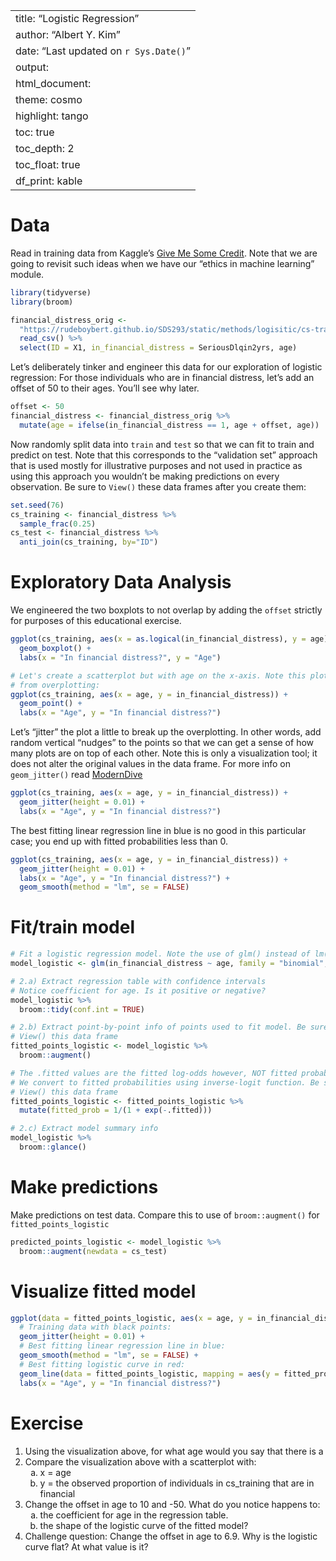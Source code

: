 
---
title: "Logistic Regression"
author: "Albert Y. Kim"
date: "Last updated on `r Sys.Date()`"
output:
  html_document:
    theme: cosmo
    highlight: tango
    toc: true
    toc_depth: 2
    toc_float: true
    df_print: kable
---


# Data

Read in training data from Kaggle's [Give Me Some Credit](https://www.kaggle.com/c/GiveMeSomeCredit/){target="_blank"}. Note that we are going to revisit such ideas when we have our "ethics in machine learning" module.


```r
library(tidyverse)
library(broom)

financial_distress_orig <-
  "https://rudeboybert.github.io/SDS293/static/methods/logisitic/cs-training.csv" %>%
  read_csv() %>%
  select(ID = X1, in_financial_distress = SeriousDlqin2yrs, age)
```

Let's deliberately tinker and engineer this data for our exploration of logistic regression:
For those individuals who are in financial distress, let's add an offset of 50
to their ages. You'll see why later. 

```r
offset <- 50
financial_distress <- financial_distress_orig %>%
  mutate(age = ifelse(in_financial_distress == 1, age + offset, age))
```

Now randomly split data into `train` and `test` so that we can fit to train and
predict on test. Note that this corresponds to the "validation set" approach
that is used mostly for illustrative purposes and not used in practice as using
this approach you wouldn't be making predictions on every observation. Be sure
to `View()` these data frames after you create them:

```r
set.seed(76)
cs_training <- financial_distress %>%
  sample_frac(0.25)
cs_test <- financial_distress %>%
  anti_join(cs_training, by="ID")
```


# Exploratory Data Analysis

We engineered the two boxplots to not overlap by adding the `offset` strictly
for purposes of this educational exercise.

```r
ggplot(cs_training, aes(x = as.logical(in_financial_distress), y = age)) +
  geom_boxplot() +
  labs(x = "In financial distress?", y = "Age")

# Let's create a scatterplot but with age on the x-axis. Note this plot suffers
# from overplotting:
ggplot(cs_training, aes(x = age, y = in_financial_distress)) +
  geom_point() +
  labs(x = "Age", y = "In financial distress?")
```

Let's "jitter" the plot a little to break up the overplotting. In other words,
add random vertical "nudges" to the points so that we can get a sense of how
many plots are on top of each other. Note this is only a visualization tool; it
does not alter the original values in the data frame. For more info on
`geom_jitter()` read
[ModernDive](https://moderndive.com/2-viz.html#overplotting){target="_blank"}

```r
ggplot(cs_training, aes(x = age, y = in_financial_distress)) +
  geom_jitter(height = 0.01) +
  labs(x = "Age", y = "In financial distress?")
```

The best fitting linear regression line in blue is no good in this particular
case; you end up with fitted probabilities less than 0.

```r
ggplot(cs_training, aes(x = age, y = in_financial_distress)) +
  geom_jitter(height = 0.01) +
  labs(x = "Age", y = "In financial distress?") +
  geom_smooth(method = "lm", se = FALSE)
```


# Fit/train model

```r
# Fit a logistic regression model. Note the use of glm() instead of lm()
model_logistic <- glm(in_financial_distress ~ age, family = "binomial", data = cs_training)

# 2.a) Extract regression table with confidence intervals
# Notice coefficient for age. Is it positive or negative?
model_logistic %>%
  broom::tidy(conf.int = TRUE)

# 2.b) Extract point-by-point info of points used to fit model. Be sure to 
# View() this data frame
fitted_points_logistic <- model_logistic %>%
  broom::augment()

# The .fitted values are the fitted log-odds however, NOT fitted probabilities.
# We convert to fitted probabilities using inverse-logit function. Be sure to
# View() this data frame
fitted_points_logistic <- fitted_points_logistic %>%
  mutate(fitted_prob = 1/(1 + exp(-.fitted)))

# 2.c) Extract model summary info
model_logistic %>%
  broom::glance()
```


# Make predictions

Make predictions on test data. Compare this to use of `broom::augment()`
for `fitted_points_logistic`

```r
predicted_points_logistic <- model_logistic %>%
  broom::augment(newdata = cs_test)
```



# Visualize fitted model

```r
ggplot(data = fitted_points_logistic, aes(x = age, y = in_financial_distress)) +
  # Training data with black points:
  geom_jitter(height = 0.01) +
  # Best fitting linear regression line in blue:
  geom_smooth(method = "lm", se = FALSE) +
  # Best fitting logistic curve in red:
  geom_line(data = fitted_points_logistic, mapping = aes(y = fitted_prob), col = "red", size = 1) +
  labs(x = "Age", y = "In financial distress?")
```


# Exercise

1. Using the visualization above, for what age would you say that there is a
2. Compare the visualization above with a scatterplot with:
    a) x = age
    b) y = the observed proportion of individuals in cs_training that are in financial
3. Change the offset in age to 10 and -50. What do you notice happens to:
    a) the coefficient for age in the regression table.
    b) the shape of the logistic curve of the fitted model?
4. Challenge question: Change the offset in age to 6.9. Why is the logistic curve flat? At what value is it?


```r

```
